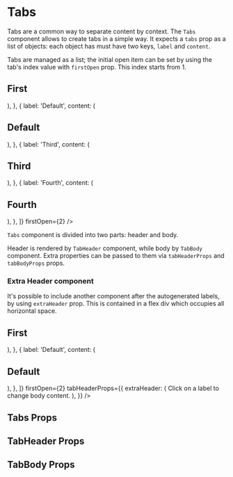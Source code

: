 


<Meta title="Components/Tabs" component={Tabs} />

# Tabs

Tabs are a common way to separate content by context.
The `Tabs` component allows to create tabs in a simple way.
It expects a `tabs` prop as a list of objects: each object has must have two keys, `label` and `content`.

Tabs are managed as a list; the initial open item can be set by using the tab's index value with `firstOpen` prop.
This index starts from 1.

<Canvas>
    <Story name="Default">
        <Tabs
            tabs={[
                {
                    label: 'First',
                    content: (
                        <Block>
                            <h2>First</h2>
                            <Lorem />
                        </Block>
                    ),
                },
                {
                    label: 'Default',
                    content: (
                        <Block>
                            <h2>Default</h2>
                            <Lorem />
                        </Block>
                    ),
                },
                {
                    label: 'Third',
                    content: (
                        <Block>
                            <h2>Third</h2>
                            <Lorem />
                        </Block>
                    ),
                },
                {
                    label: 'Fourth',
                    content: (
                        <Block>
                            <h2>Fourth</h2>
                            <Lorem />
                        </Block>
                    ),
                },
            ]}
            firstOpen={2}
        />
    </Story>
</Canvas>

`Tabs` component is divided into two parts: header and body.

Header is rendered by `TabHeader` component, while body by `TabBody` component.
Extra properties can be passed to them via `tabHeaderProps` and `tabBodyProps` props.

### Extra Header component

It's possible to include another component after the autogenerated labels, by using `extraHeader` prop.
This is contained in a flex div which occupies all horizontal space.

<Canvas>
    <Story name="Extra Header">
        <Tabs
            tabs={[
                {
                    label: 'First',
                    content: (
                        <Block>
                            <h2>First</h2>
                            <Lorem />
                        </Block>
                    ),
                },
                {
                    label: 'Default',
                    content: (
                        <Block>
                            <h2>Default</h2>
                            <Lorem />
                        </Block>
                    ),
                },
            ]}
            firstOpen={2}
            tabHeaderProps={{
                extraHeader: (
                    <span style={{ fontSize: 'small', color: '#888' }}>
                        Click on a label to change body content.
                    </span>
                ),
            }}
        />
    </Story>
</Canvas>

## Tabs Props

<ArgsTable of={Tabs} />

## TabHeader Props

<ArgsTable of={TabHeader} />

## TabBody Props

<ArgsTable of={TabBody} />
